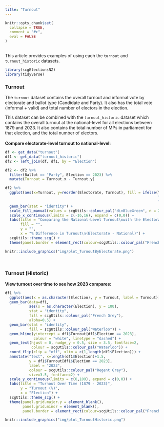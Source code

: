 ```yaml
---
title: "Turnout"
---
```

```{=html}
<style>
  .content h3 {
    margin-top: -30px !important;
  }

  details {
    margin-bottom: 40px;
  }
</style>
```
```r
knitr::opts_chunk$set(
  collapse = TRUE,
  comment = "#>",
  eval = FALSE
)
```
<br>
This article provides examples of using each the `turnout` and `turnout_historic` datasets.
<br>

```r
library(scgElectionsNZ)
library(tidyverse)
```
### Turnout
The `turnout` dataset contains the overall turnout and informal vote by electorate and ballot type (Candidate and Party).
It also has the total vote (informal + valid) and total number of electors in the election.

This dataset can be combined with the `turnout_historic` dataset which contains the overall turnout at the
national-level for all elections between 1879 and 2023. It also contains the total number of MPs in parliament for that
election, and the total number of electors.
<br>
<br>
**Compare electorate-level turnout to national-level:**
```r
df <- get_data("turnout")
df1 <- get_data("turnout_historic")
df2 <- left_join(df, df1, by = "Election")

df2 <- df2 %>%
  filter(Ballot == "Party", Election == 2023) %>%
  mutate(Turnout = Turnout.x - Turnout.y)

df2 %>%
  ggplot(aes(x=Turnout, y=reorder(Electorate, Turnout), fill = ifelse(Turnout < 0,
                                                                      "Underperformed",
                                                                      "Overperformed"))) +
  geom_bar(stat = "identity") +
  scale_fill_manual(values = scgUtils::colour_pal("divBlueGreen", n = 2)) +
  scale_x_continuous(limits = c(-16,16), expand = c(0,0)) +
  labs(title = "Comparing the National-Level Turnout\nwith the Electorate-Level",
       fill = "",
       y = "",
       x = "% Difference in Turnout\n(Electorate - National)") +
  scgUtils::theme_scg() +
  theme(panel.border = element_rect(colour=scgUtils::colour_pal("French Grey")))
```
```r
knitr::include_graphics("img/plot_TurnoutByElectorate.png")
```
<br>

### Turnout (Historic)
**View turnout over time to see how 2023 compares:**
```r
df1 %>%
  ggplot(aes(x = as.character(Election), y = Turnout, label = Turnout)) +
  geom_bar(data=df1,
           aes(x = as.character(Election), y = 100),
           stat = "identity",
           fill = scgUtils::colour_pal("French Grey"),
           alpha=0.5) +
  geom_bar(stat = "identity",
           fill = scgUtils::colour_pal("Waterloo")) +
  geom_hline(yintercept = df1$Turnout[df1$Election == 2023],
             colour = "white", linetype = "dashed") +
  geom_text(hjust = 0, nudge_y = 0.5, size = 3.5, fontface=2,
            colour = scgUtils::colour_pal("Waterloo")) +
  coord_flip(clip = "off", xlim = c(1,length(df1$Election))) +
  annotate("text", x=length(df1$Election)+1.5,
           y = df1$Turnout[df1$Election == 2023],
           label = "2023",
           colour = scgUtils::colour_pal("Regent Grey"),
           size=3.5, fontface=2) +
  scale_y_continuous(limits = c(0,100), expand = c(0,0)) +
  labs(title = "Turnout Over Time (1879 - 2023)",
       y = "Turnout (%)",
       x = "Election") +
  scgUtils::theme_scg() +
  theme(panel.grid.major.y = element_blank(),
        panel.grid.minor = element_blank(),
        panel.border = element_rect(colour=scgUtils::colour_pal("French Grey")))
```
```r
knitr::include_graphics("img/plot_TurnoutHistoric.png")
```
